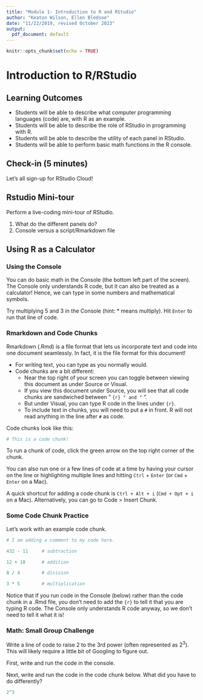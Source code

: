 ```yaml
---
title: "Module 1: Introduction to R and RStudio"
author: "Keaton Wilson, Ellen Bledsoe"
date: "11/22/2019, revised October 2023"
output:
  pdf_document: default
---
```


```r
knitr::opts_chunk$set(echo = TRUE)
```

# Introduction to R/RStudio

## Learning Outcomes

-   Students will be able to describe what computer programming languages (code) are, with R as an example.
-   Students will be able to describe the role of RStudio in programming with R.
-   Students will be able to describe the utility of each panel in RStudio.
-   Students will be able to perform basic math functions in the R console.

## Check-in (5 minutes)

Let's all sign-up for RStudio Cloud!

## Rstudio Mini-tour

Perform a live-coding mini-tour of RStudio.

1.  What do the different panels do?\
2.  Console versus a script/Rmarkdown file

## Using R as a Calculator

### Using the Console

You can do basic math in the Console (the bottom left part of the screen). The Console only understands R code, but it can also be treated as a calculator! Hence, we can type in some numbers and mathematical symbols.

Try multiplying 5 and 3 in the Console (hint: \* means multiply). Hit `Enter` to run that line of code.

### Rmarkdown and Code Chunks

Rmarkdown (.Rmd) is a file format that lets us incorporate text and code into one document seamlessly. In fact, it is the file format for this document!

-   For writing text, you can type as you normally would.
-   Code chunks are a bit different:
    -   Near the top right of your screen you can toggle between viewing this document as under Source or Visual.
    -   If you view this document under Source, you will see that all code chunks are sandwiched between " `{r} " and "` ".
    -   But under Visual, you can type R code in the lines under `{r}`.
    -   To include text in chunks, you will need to put a `#` in front. R will not read anything in the line after `#` as code.

Code chunks look like this:

```r
# This is a code chunk!

```

To run a chunk of code, click the green arrow on the top right corner of the chunk.

You can also run one or a few lines of code at a time by having your cursor on the line or highlighting multiple lines and hitting `Ctrl` + `Enter` (or `Cmd` + `Enter` on a Mac).

A quick shortcut for adding a code chunk is `Ctrl + Alt + i` (`Cmd + Opt + i` on a Mac). Alternatively, you can go to Code \> Insert Chunk.

### Some Code Chunk Practice

Let's work with an example code chunk.

```r
# I am adding a comment to my code here.

432 - 11     # subtraction

12 + 18      # addition

8 / 4        # division

3 * 5        # multiplication
```

Notice that if you run code in the Console (below) rather than the code chunk in a .Rmd file, you don't need to add the `{r}` to tell it that you are typing R code. The Console only understands R code anyway, so we don't need to tell it what it is!

### Math: Small Group Challenge

Write a line of code to raise 2 to the 3rd power (often represented as $2^3$). This will likely require a little bit of Googling to figure out.

First, write and run the code in the console.

Next, write and run the code in the code chunk below. What did you have to do differently?

```r
2^3
```
